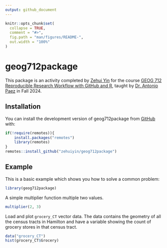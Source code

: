 ```yaml
---
output: github_document
---
```


<!-- README.md is generated from README.Rmd. Please edit that file -->

```r
knitr::opts_chunk$set(
  collapse = TRUE,
  comment = "#>",
  fig.path = "man/figures/README-",
  out.width = "100%"
)
```

# geog712package

<!-- badges: start -->
<!-- badges: end -->

This package is an activity completed by [Zehui Yin](https://zehuiyin.github.io/) for the course [GEOG 712 Reproducible Research Workflow with GitHub and R](https://academiccalendars.romcmaster.ca/preview_course.php?catoid=55&coid=274877), taught by [Dr. Antonio Paez](https://experts.mcmaster.ca/display/paezha) in Fall 2024.

## Installation

You can install the development version of geog712package from [GitHub](https://github.com) with:

``` r
if(!require(remotes)){
    install.packages("remotes")
    library(remotes)
}
remotes::install_github("zehuiyin/geog712package")
```

## Example

This is a basic example which shows you how to solve a common problem:

```r
library(geog712package)
```

A simple multiplier function multiple two values.

```r
multiplier(2, 3)
```

Load and plot `grocery_CT` vector data. The data contains the geometry of all the census tracts in Hamilton and have a variable showing the count of grocery stores in that census tract.

```r
data("grocery_CT")
hist(grocery_CT$Grocery)
```
